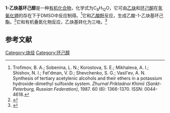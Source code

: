 {{Chembox
| Name = 
| NameEn = 
| ImageFile = Structural_formula_of_1-ethynyl-1-cyclohexanol.svg
|  ImageSize = 150px
|  ImageAlt = 
| IUPACName = 
| IUPACNameZh = 
| OtherNames = 
| Section1 = {{Chembox Identifiers
|   CASNo = 78-27-3
|   CASNo_Ref = {{cascite|correct|CAS}}
|   PubChem = 
|   SMILES = C#Cc1(O)ccccc1 }}
| Section2 = {{Chembox Properties
| C=8 | H=12 | O=1
|   Appearance = 
|   Density = 0.9809 g·cm<sup>−3</sup>（20 °C）<ref>Levina, R. Ya.; Vinogradova, E. I. Action of sodium acetylide on cyclic ketones. I. Synthesis of 1-​ethynylcyclohexanol. ''Zhurnal Prikladnoi Khimii (Sankt-Peterburg, Russian Federation)'', 1936. 9: 1299-1302. ISSN: 0044-4618.</ref>
|   MeltingPt = {{convert|30|C|K}}<ref>{{cite journal|last1=Verkruijsse|first1=Hermann D.|last2=Graaf|first2=Wim de|last3=Brandsma|first3=Lambert|title=An Efficient and Quick Laboratory Scale Method for the Ethynylation of Some Aliphatic and Cycloaliphatic Carbonyl Compounds|journal=Synthetic Communications|volume=18|issue=2|year=1988|pages=131–134|issn=0039-7911|doi=10.1080/00397918808077336}}</ref><br>{{convert|31|-|32|C|K}}<ref name=Nazarov />
|   BoilingPt = {{convert|179|C|K}}<ref name=Nazarov>Nazarov, I. N.; Kotlyarevskii, I. L.; Ryabchenko, V. F. Acetylene derivatives. CLX. Condensation of aldehydes and ketones with acetylene under pressure. New method of synthesis of acetylenic alcohols. ''Zhurnal Obshchei Khimii'', 1953. 23: 1900-1904. ISSN: 0044-460X.</ref>
|   Solubility =  }}
| Section3 = {{Chembox Hazards
|   MainHazards = 
|   FlashPt = 
|   Autoignition =  }}
}}
'''1-乙炔基环己醇'''是一种[[有机化合物|有机化合物]]，化学式为C<sub>8</sub>H<sub>12</sub>O，它可由[[乙炔|乙炔]]和[[环己酮|环己酮]]在[[氢氧化钾|氢氧化钾]]的存在下于DMSO中反应制得。<ref>Trofimov, B. A.; Sobenina, L. N.; Korostova, S. E.; Mikhaleva, A. I.; Shishov, N. I.; Fel'dman, V. D.; Shevchenko, S. G.; Vasil'ev, A. N. Synthesis of tertiary acetylenic alcohols and their ethers in a potassium hydroxide-​dimethyl sulfoxide system. ''Zhurnal Prikladnoi Khimii (Sankt-Peterburg, Russian Federation)'', 1987. 60 (6): 1366-1370. ISSN: 0044-4618.</ref>它和[[乙酸酐|乙酸酐]]反应，生成乙酸-1-乙炔基环己酯。<ref>{{cite journal|last1=D'Elia|first1=Valerio|last2=Liu|first2=Yinghao|last3=Zipse|first3=Hendrik|title=Immobilized DMAP Derivatives Rivaling Homogeneous DMAP|journal=European Journal of Organic Chemistry|volume=2011|issue=8|year=2011|pages=1527–1533|issn=1434193X|doi=10.1002/ejoc.201001507}}</ref>它和有机叠氮化物反应，乙炔基转化为三唑。<ref>{{cite journal|journal=Org. Biomol. Chem.|volume=12|issue=46|language=en|issn=1477-0520|date=2014|pages=9350–9356|doi=10.1039/C4OB01350F|url=http://xlink.rsc.org/?DOI=C4OB01350F|title=Water-soluble NHC-Cu catalysts: applications in click chemistry, bioconjugation and mechanistic analysis|accessdate=2020-08-31|author=Heriberto Díaz Velázquez, Yara Ruiz García, Matthias Vandichel, Annemieke Madder, Francis Verpoort}}</ref>

==参考文献==
{{reflist}}
[[Category:炔烃|Category:炔烃]]
[[Category:环己醇|Category:环己醇]]